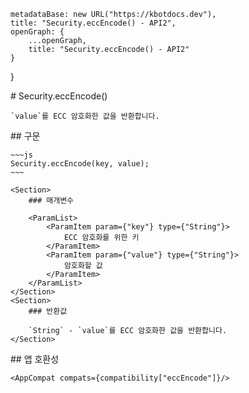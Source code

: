 
    metadataBase: new URL("https://kbotdocs.dev"),
    title: "Security.eccEncode() - API2",
    openGraph: {
        ...openGraph,
        title: "Security.eccEncode() - API2"
    }
}

<Section>
    # Security.eccEncode()

    `value`를 ECC 암호화한 값을 반환합니다.
</Section>
<Section>
    ## 구문

    ~~~js
    Security.eccEncode(key, value);
    ~~~

    <Section>
        ### 매개변수

        <ParamList>
            <ParamItem param={"key"} type={"String"}>
                ECC 암호화를 위한 키
            </ParamItem>
            <ParamItem param={"value"} type={"String"}>
                암호화할 값
            </ParamItem>
        </ParamList>
    </Section>
    <Section>
        ### 반환값

        `String` - `value`를 ECC 암호화한 값을 반환합니다.
    </Section>
</Section>
<Section>
    ## 앱 호환성

    <AppCompat compats={compatibility["eccEncode"]}/>
</Section>